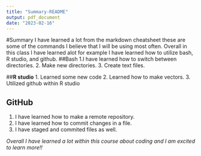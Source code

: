 ```yaml
---
title: "Summary-README"
output: pdf_document
date: "2023-02-16"
---
```

#Summary
I have learned a lot from the markdown cheatsheet these are some of the commands I believe that I will be using most often. Overall in this class I have learned alot for example I have learned how to utilize bash, R studio, and github.
##Bash
1.I have learned how to switch between directories.
2. Make new directories.
3. Create text files.

##**R studio**
1. Learned some new code
2. Learned how to make vectors. 
3. Utilized github within R studio

## GitHub
1. I have learned how to make a remote repository.
2. I have learned how to commit changes in a file.
3. I have staged and commited files as well.

*Overall I have learned a lot within this course about coding and I am excited to learn more!!*

